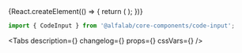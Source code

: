 

<Meta title='Компоненты/CodeInput' component={CodeInput} />

<!-- Canvas -->

<Story name='CodeInput'>
    {React.createElement(() => {
        return (
            <CodeInput
                fields={number('fields', 4)}
                disabled={boolean('disabled', false)}
                error={text('error', '')}
                initialValues="1234"
            />
        );
    })}
</Story>

<!-- Docs -->

<ComponentHeader
    name='CodeInput'
    version={version}
    package='@alfalab/core-components/code-input'
    stage={2}
/>

```jsx
import { CodeInput } from '@alfalab/core-components/code-input';
```

<Tabs
    description={<Description />}
    changelog={<Changelog />}
    props={<Props of={CodeInputTS} />}
    cssVars={<CssVars css={styles}/>}
/>
